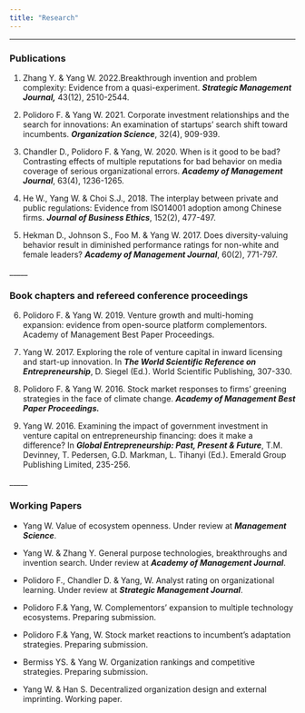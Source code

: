```yaml
---
title: "Research"
---
```


------------------------------------------------------------------------

### Publications

1.  Zhang Y. & Yang W. 2022.Breakthrough invention and problem complexity: Evidence from a quasi-experiment. ***Strategic Management Journal,*** 43(12), 2510-2544.

2.  Polidoro F. & Yang W. 2021. Corporate investment relationships and the search for innovations: An examination of startups' search shift toward incumbents. ***Organization Science***, 32(4), 909-939.

3.  Chandler D., Polidoro F. & Yang, W. 2020. When is it good to be bad? Contrasting effects of multiple reputations for bad behavior on media coverage of serious organizational errors. ***Academy of Management Journal***, 63(4), 1236-1265.

4.  He W., Yang W. & Choi S.J., 2018. The interplay between private and public regulations: Evidence from ISO14001 adoption among Chinese firms. ***Journal of Business Ethics***, 152(2), 477-497.

5.  Hekman D., Johnson S., Foo M. & Yang W. 2017. Does diversity-valuing behavior result in diminished performance ratings for non-white and female leaders? ***Academy of Management Journal***, 60(2), 771-797.

\_\_\_\_\_

### Book chapters and refereed conference proceedings

6.  Polidoro F. & Yang W. 2019. Venture growth and multi-homing expansion: evidence from open-source platform complementors. Academy of Management Best Paper Proceedings. 

7.  Yang W. 2017. Exploring the role of venture capital in inward licensing and start-up innovation. In ***The World Scientific Reference on Entrepreneurship***, D. Siegel (Ed.). World Scientific Publishing, 307-330.

8.  Polidoro F. & Yang W. 2016. Stock market responses to firms' greening strategies in the face of climate change. ***Academy of Management Best Paper Proceedings.***

9.  Yang W. 2016. Examining the impact of government investment in venture capital on entrepreneurship financing: does it make a difference? In ***Global Entrepreneurship: Past, Present & Future***, T.M. Devinney, T. Pedersen, G.D. Markman, L. Tihanyi (Ed.). Emerald Group Publishing Limited, 235-256.

\_\_\_\_\_

### Working Papers

-   Yang W. Value of ecosystem openness. Under review at ***Management Science***.

-   Yang W. & Zhang Y. General purpose technologies, breakthroughs and invention search. Under review at ***Academy of Management Journal***.

-   Polidoro F., Chandler D. & Yang, W. Analyst rating on organizational learning. Under review at ***Strategic Management Journal***.

-   Polidoro F.& Yang, W. Complementors' expansion to multiple technology ecosystems. Preparing submission.

-   Polidoro F.& Yang, W. Stock market reactions to incumbent's adaptation strategies. Preparing submission.

-   Bermiss YS. & Yang W. Organization rankings and competitive strategies. Preparing submission.

-   Yang W. & Han S. Decentralized organization design and external imprinting. Working paper.
